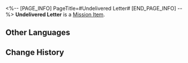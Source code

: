 <%-- [PAGE_INFO]
PageTitle=#Undelivered Letter#
[END_PAGE_INFO] --%>
{{Item Infobox
|id          = 140186
|image       = Item Undelivered Letter.png
|type        = Mission Item
|invCategory = Missions
|rarity      = 3
|effect      = 
|description = An unsent letter addressed home. The author seems to have undergone some experimental "treatment."
}}
'''Undelivered Letter''' is a [[Mission Item]].

==Other Languages==
{{Other Languages
|en   = Undelivered Letter
|zhs  = 未寄出的家书
|zht  = 未寄出的家書
|ja   = 出してない家族宛ての手紙
|ko   = 부치지 못한 편지
|es   = Carta sin entregar
|fr   = Lettre non envoyée
|ru   = Недоставленное письмо
|th   = จดหมายถึงบ้านที่ไม่ได้ส่ง
|vi   = Lá Thư Nhà Chưa Gửi
|de   = Nicht zugestellter Brief von zu Hause
|id   = Surat untuk Keluarga yang Tak Terkirim
|pt   = Carta Não Entregue
}}

==Change History==
{{Change History|2.0}}